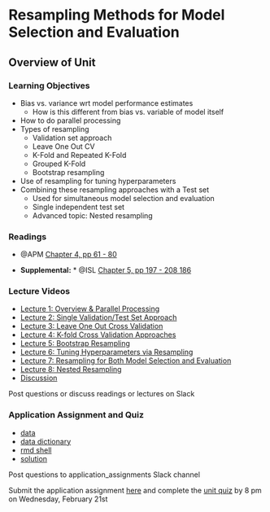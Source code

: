 # Resampling Methods for Model Selection and Evaluation


## Overview of Unit

### Learning Objectives

* Bias vs. variance wrt model performance estimates
  * How is this different from bias vs. variable of model itself
* How to do parallel processing
* Types of resampling
  * Validation set approach
  * Leave One Out CV
  * K-Fold and Repeated K-Fold
  * Grouped K-Fold
  * Bootstrap resampling
* Use of resampling for tuning hyperparameters  
* Combining these resampling approaches with a Test set
  * Used for simultaneous model selection and evaluation
  * Single independent test set
  * Advanced topic: Nested resampling

### Readings

* @APM [Chapter 4, pp 61 - 80](https://vuquangnguyen2016.files.wordpress.com/2018/03/applied-predictive-modeling-max-kuhn-kjell-johnson_1518.pdf)

* **Supplemental:** * @ISL [Chapter 5, pp 197 - 208 186](https://dionysus.psych.wisc.edu/iaml/pdfs/ISLRv2.pdf)


### Lecture Videos

* [Lecture 1: Overview & Parallel Processing]()
* [Lecture 2: Single Validation/Test Set Approach]() 
* [Lecture 3: Leave One Out Cross Validation]() 
* [Lecture 4: K-fold Cross Validation Approaches]() 
* [Lecture 5: Bootstrap Resampling]() 
* [Lecture 6: Tuning Hyperparameters via Resampling]() 
* [Lecture 7: Resampling for Both Model Selection and Evaluation]() 
* [Lecture 8: Nested Resampling]() 
* [Discussion]()

Post questions or discuss readings or lectures on Slack

### Application Assignment and Quiz
  
* [data](homework/unit_5/smoking_ema.csv)
* [data dictionary](homework/unit_5/data_dictionary.csv)
* [rmd shell](homework/unit_5/hw_unit_5_resampling.Rmd)
* [solution]() 


Post questions to application_assignments Slack channel

Submit the application assignment [here]() and complete the [unit quiz]() by 8 pm on Wednesday, February 21st

